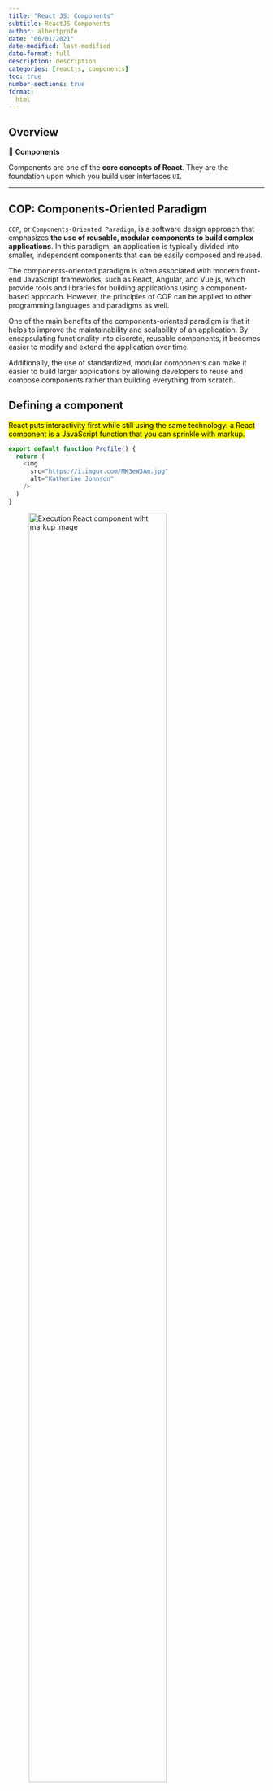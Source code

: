 ```yaml
---
title: "React JS: Components"
subtitle: ReactJS Components
author: albertprofe
date: "06/01/2021"
date-modified: last-modified
date-format: full
description: description
categories: [reactjs, components]
toc: true
number-sections: true
format:
  html
---
```


## Overview

::: {.summary}

📘 **Components**

Components are one of the **core concepts of React**. They are the foundation upon which you build user interfaces ``UI``. 
:::

---

## COP: Components-Oriented Paradigm

``COP``, or ``Components-Oriented Paradigm``, is a software design approach that emphasizes **the use of reusable, modular components to build complex applications**. In this paradigm, an application is typically divided into smaller, independent components that can be easily composed and reused.

::: {.column-margin}
The components-oriented paradigm is often associated with modern front-end JavaScript frameworks, such as React, Angular, and Vue.js, which provide tools and libraries for building applications using a component-based approach. However, the principles of COP can be applied to other programming languages and paradigms as well.
:::

One of the main benefits of the components-oriented paradigm is that it helps to improve the maintainability and scalability of an application. By encapsulating functionality into discrete, reusable components, it becomes easier to modify and extend the application over time.

Additionally, the use of standardized, modular components can make it easier to build larger applications by allowing developers to reuse and compose components rather than building everything from scratch.

## Defining a component

<mark>React puts interactivity first while still using the same technology: a React component is a JavaScript function that you can sprinkle with markup.</mark>

```.js
export default function Profile() {
  return (
    <img
      src="https://i.imgur.com/MK3eW3Am.jpg"
      alt="Katherine Johnson"
    />
  )
}
```
::: {.column-margin}
![Execution React component wiht markup image](/images/reactjs/ex4.png){width=80%}
:::


1. Export the component: the ``export default`` prefix is a standard JavaScript syntax (not specific to React). It lets you **mark the main function in a file so that you can later import it from other files**.
2. Define the function: with function ``Profile() { }`` you define a JavaScript function with the name ``Profile``.
3. Add markup: the component returns an ``<img />`` tag with src and alt attributes. ``<img />`` is written like ``HTML``, but it is actually JavaScript under the hood! 

## Using a component

For example, you can export a ``Gallery`` component that uses multiple ``Profile`` components:

```.js
function Profile() {
  return (
    <img
      src="https://i.imgur.com/MK3eW3As.jpg"
      alt="Katherine Johnson"
    />
  );
}

export default function Gallery() {
  return (
    <section>
      <h1>Amazing scientists</h1>
      <Profile />
      <Profile />
      <Profile />
      <p>Working hard for sciende always pay back!</p>
      <p>By the way, how are you, Ruben?</p>
    </section>
  );
}
```

::: {.column-margin}
![Using React component wiht markup image and some text](/images/reactjs/ex5.png){width=80%}
:::

::: {.column-margin}

![Using React component wiht markup image and some text](/images/reactjs/component-using.png){width=80%}
:::

> There are two primary ways to export values with ``JavaScript``:
>
>- ``default`` exports
>- and ``named`` exports.
>
> So far, our examples have only used ``default`` exports. But you can use one or both of them in the same file. A file can have **no more than one default export**, but it can have **as many named exports as you like.**


## Writing a component

### Option#1: ``export default function BookList() {}``

This option uses the function declaration syntax to define the BookList component and immediately exports it as the default export. This syntax is more familiar to developers who have experience with ES6 modules.

```js
export default function BookList() { 
  return ( 
    <div> 
      <h1>Book List</h1>
        <ul> 
          <li>Book 1</li>
          <li>Book 2</li>
          <li>Book 3</li>
        </ul>
    </div>
  ); 
}
```

### Option#2: ``const BookList = () => {}``

This option uses the arrow function syntax to define the BookList component as a constant. Arrow functions have a concise syntax and can automatically bind this to the current scope, which can be helpful when working with React components.

```js
const BookList = () => {
   return ( 
    <div> 
      <h1>Book List</h1>
        <ul> 
          <li>Book 1</li>
          <li>Book 2</li>
          <li>Book 3</li>
        </ul>
    </div>
  ); 
}
```

### Option#3: ``function BookList() {} export default BookList;``

This option uses a function declaration to define the BookList component and then exports it as the default export on a separate line. This syntax is similar to option 1, but separates the function declaration from the export statement.

```js
function BookList() {
 return ( 
    <div> 
      <h1>Book List</h1>
        <ul> 
          <li>Book 1</li>
          <li>Book 2</li>
          <li>Book 3</li>
        </ul>
    </div>
  ); 
}
export default BookList;
```

In terms of behavior, all three options will create a function that can be used as a React component. However, the arrow function syntax in option 2 may provide some additional benefits in terms of performance and readability, especially for smaller components.

### ``export default``

In JavaScript, ``export`` is a keyword used **to export functions, objects, or values from one module so that they can be used in another module.**

> When a module exports a function or object using the export keyword, it can be imported in another module using the import keyword.

The ``default`` keyword, when used with the export keyword, **allows a module to export only one item as the "default" export.**

> This means that when another module imports from this module without specifying a specific import name, it will receive the default exported item.

The ``BookList`` function is being exported as the default export of the module.

This means that if another module imports from this module without specifying a specific import name, it will receive the BookList function as the default exported item.


<!--- navLinks -->
<br><br>
<div class=row>
<br>
<div class='column left previous'>
<br>
[{{< fa solid arrow-left >}} React JS: Create a React project](/reactjs/reactjs-what-create.qmd)
<br>
</div>
<br>
<div class='column center'>
<br>
[{{< fa solid arrow-up >}} top](#top)
<br>
</div>
<br>
<div class='column right next'>
<br>
[React JS: JSX  {{< fa solid arrow-right >}}](/reactjs/reactjs-what-jsx.qmd)
<br>
</div>
<br>
</div>

